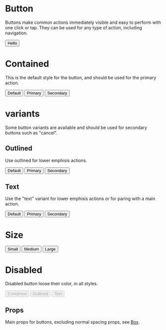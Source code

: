 
<Meta title="components|Button" component={Button} />

# Button

Buttons make common actions immediately visible and easy to perform with one click or tap. They can be used for any type of action, including navigation.

<Preview>
  <Story name="simple">
    <Button margin={2}>Hello</Button>
  </Story>
</Preview>

# Contained

This is the default style for the button, and should be used for the primary action.

<Preview>
  <Story name="default">
    <Button>Default</Button>
  </Story>
  <Story name="primary">
    <Button color="primary">Primary</Button>
  </Story>
  <Story name="secondary">
    <Button color="secondary">Secondary</Button>
  </Story>
</Preview>

# variants

Some button variants are available and should be used for secondary buttons such as "cancel".

## Outlined

Use outlined for lower emphisis actions.

<Preview>
  <Story name="outlined default">
    <Button variant="outlined">Default</Button>
  </Story>
  <Story name="outlined primary">
    <Button variant="outlined" color="primary">
      Primary
    </Button>
  </Story>
  <Story name="outlined secondary">
    <Button variant="outlined" color="secondary">
      Secondary
    </Button>
  </Story>
</Preview>

## Text

Use the "text" variant for lower emphisis actions or for paring with a main action.

<Preview>
  <Story name="text default">
    <Button variant="text">Default</Button>
  </Story>
  <Story name="text primary">
    <Button variant="text" color="primary">
      Primary
    </Button>
  </Story>
  <Story name="text secondary">
    <Button variant="text" color="secondary">
      Secondary
    </Button>
  </Story>
</Preview>

# Size

<Preview>
  <Story name="small">
    <Button size="small" color="primary">
      Small
    </Button>
  </Story>
  <Story name="medium">
    <Button size="medium" color="primary">
      Medium
    </Button>
  </Story>
  <Story name="large">
    <Button size="large" color="primary">
      Large
    </Button>
  </Story>
</Preview>

# Disabled

Disabled button loose their color, in all styles.

<Preview>
  <Story name="disabled primary">
    <Button disabled={true} color="primary">
      Contained
    </Button>
  </Story>
  <Story name="disabled outlined">
    <Button disabled={true} variant="outlined" color="primary">
      Outlined
    </Button>
  </Story>
  <Story name="disabled text">
    <Button disabled={true} variant="text" color="primary">
      Text
    </Button>
  </Story>
</Preview>

## Props

Main props for buttons, excluding normal spacing props, see [Box](/components/box).

<Props of={Button} />
